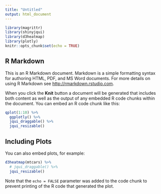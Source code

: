 ```yaml
---
title: "Untitled"
output: html_document
---
```


```r
library(magrittr)
library(shinyjqui)
library(d3heatmap)
library(plotly)
knitr::opts_chunk$set(echo = TRUE)
```

## R Markdown

This is an R Markdown document. Markdown is a simple formatting syntax for authoring HTML, PDF, and MS Word documents. For more details on using R Markdown see <http://rmarkdown.rstudio.com>.

When you click the **Knit** button a document will be generated that includes both content as well as the output of any embedded R code chunks within the document. You can embed an R code chunk like this:

```r
qplot(1:10) %>%
  ggplotly() %>%
  jqui_draggable() %>%
  jqui_resizable()
```

## Including Plots

You can also embed plots, for example:

```r
d3heatmap(mtcars) %>%
  # jqui_draggable() %>%
  jqui_resizable()
```

Note that the `echo = FALSE` parameter was added to the code chunk to prevent printing of the R code that generated the plot.



